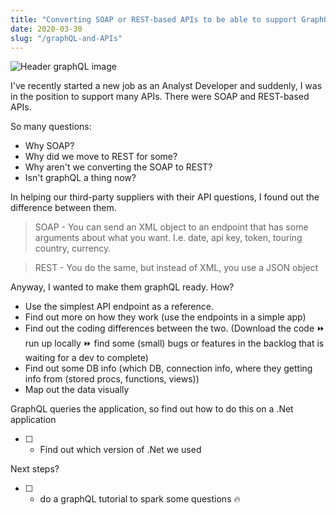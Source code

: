 ```yaml
---
title: "Converting SOAP or REST-based APIs to be able to support GraphQL"
date: 2020-03-30
slug: "/graphQL-and-APIs"
---
```


![Header graphQL image](./GraphQLicon.jpg)

I've recently started a new job as an Analyst Developer and suddenly, I was in the position to support many APIs.  There were SOAP and REST-based APIs.

So many questions:

- Why SOAP?
- Why did we move to REST for some?
- Why aren't we converting the SOAP to REST?
- Isn't graphQL a thing now?

In helping our third-party suppliers with their API questions, I found out the difference between them.

> SOAP - You can send an XML object to an endpoint that has some arguments about what you want.  I.e. date, api key, token, touring country, currency.

> REST - You do the same, but instead of XML, you use a JSON object

Anyway, I wanted to make them graphQL ready.  How? 

- Use the simplest API endpoint as a reference.
- Find out more on how they work (use the endpoints in a simple app)
- Find out the coding differences between the two. (Download the code ⏩ run up locally ⏩ find some (small) bugs or features in the backlog that is waiting for a dev to complete)
- Find out some DB info (which DB, connection info, where they getting info from (stored procs, functions, views))
- Map out the data visually

GraphQL queries the application, so find out how to do this on a .Net application

- [ ] - Find out which version of .Net we used

Next steps?

- [ ] - do a graphQL tutorial to spark some questions 🔥



